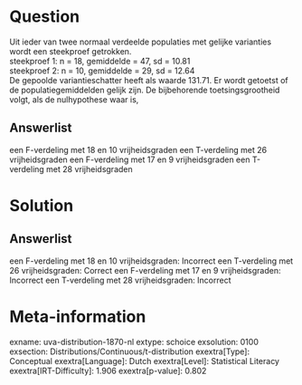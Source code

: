 Question
========

Uit ieder van twee normaal verdeelde populaties met gelijke varianties
wordt een steekproef getrokken.\
steekproef 1: n = 18, gemiddelde = 47, sd = 10.81\
steekproef 2: n = 10, gemiddelde = 29, sd = 12.64\
De gepoolde variantieschatter heeft als waarde 131.71. Er wordt getoetst
of de populatiegemiddelden gelijk zijn. De bijbehorende
toetsingsgrootheid volgt, als de nulhypothese waar is,

Answerlist
----------

een F-verdeling met 18 en 10 vrijheidsgraden
een T-verdeling met 26 vrijheidsgraden
een F-verdeling met 17 en 9 vrijheidsgraden
een T-verdeling met 28 vrijheidsgraden

Solution
========

Answerlist
----------

een F-verdeling met 18 en 10 vrijheidsgraden: Incorrect
een T-verdeling met 26 vrijheidsgraden: Correct
een F-verdeling met 17 en 9 vrijheidsgraden: Incorrect
een T-verdeling met 28 vrijheidsgraden: Incorrect

Meta-information
================
exname: uva-distribution-1870-nl
extype: schoice
exsolution: 0100
exsection: Distributions/Continuous/t-distribution
exextra[Type]: Conceptual
exextra[Language]: Dutch
exextra[Level]: Statistical Literacy
exextra[IRT-Difficulty]: 1.906
exextra[p-value]: 0.802
